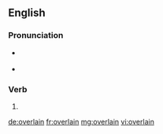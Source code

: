==English==

===Pronunciation===
* {{a|US}} {{IPA|/oʊ.vɚ.leɪn/|lang=en}}
* {{rhymes|eɪn|lang=en}}

===Verb===
{{head|en|past participle}}

# {{past participle of|overlie|lang=en}}

[[de:overlain]]
[[fr:overlain]]
[[mg:overlain]]
[[vi:overlain]]